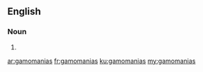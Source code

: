 ==English==

===Noun===
{{head|en}}

# {{plural of|gamomania}}

[[ar:gamomanias]]
[[fr:gamomanias]]
[[ku:gamomanias]]
[[my:gamomanias]]